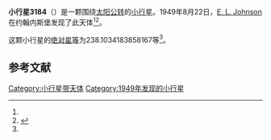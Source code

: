 {{Infobox planet
| bgcolour = #FFFFC0
| name = 3184 Raab
| symbol = 
| image = 
| caption = 
| discovery = yes
| discovery_ref = 
| discoverer = [[E._L._Johnson|E. L. Johnson]]
| discovery_site = [[约翰内斯堡|约翰内斯堡]] 
| discovered = 1949年8月22日
| designations = yes
| mp_name = 
| named_after = 
| alt_names = 1949 QC/ 1970 GR1 / 1975 SG / 1980 WF1
| mp_category = [[主带小行星|主带小行星]]
| orbit_ref = <ref name="a">[http://ssd.jpl.nasa.gov/sbdb.cgi?sstr=3184 3184 Raab] {{Wayback|url=http://ssd.jpl.nasa.gov/sbdb.cgi?sstr=3184 |date=20200917222659 }}，小行星數據庫瀏覽器（JPL Small-Body Database Browser）－[[美国国家航空航天局|美国国家航空航天局]]喷气推进实验室</ref>
| epoch = 2456400.5 (2013年4月18日更新)
| aphelion = {{convert|3.369987767925418|AU|km|3|abbr=on|lk=out}}
| perihelion = {{convert|1.95976853744047|AU|km|3|abbr=on}}
| semimajor = {{convert|2.664878152682944|AU|km|3|abbr=on}}
| eccentricity = 0.264593567
| period = 1588.965477 [[日|日]]<br />4.35[[儒略年|儒略年]]
| avg_speed = 
| inclination = 8.197757997116758
| asc_node = 97.22394521994497
| mean_anomaly = 
| arg_peri = 238.1034183858167
| satellites = 
| physical_characteristics = yes
| dimensions = 
| mass = 
| density = 
| surface_grav = 
| escape_velocity = 
| sidereal_day = 
| axial_tilt = 
| pole_ecliptic_lat = 
| pole_ecliptic_lon = 
| albedo = 
| temperatures= 
| temp_name1 = 
| mean_temp_1 = 
| max_temp_1 = 
| temp_name2 = 
| max_temp_2 = 
| spectral_type = 
| abs_magnitude = 238.1034183858167
}}

'''小行星3184'''（{{lang-en|3184 Raab}}）是一颗围绕[[太阳|太阳]][[公转|公转]]的[[小行星|小行星]]。1949年8月22日，[[E._L._Johnson|E. L. Johnson]]在约翰内斯堡发现了此天体<ref name="a" /><ref>{{cite news|title=小行星列表|url=http://cfa-www.harvard.edu/iau/lists/NumberedMPs.txt|accessdate=2013-07-08|newspaper=哈佛大学|archive-date=2008-05-17|archive-url=https://web.archive.org/web/20080517010638/http://cfa-www.harvard.edu/iau/lists/NumberedMPs.txt|dead-url=no}}</ref>。

这颗小行星的[[绝对星等|绝对星等]]为238.1034183858167等<ref name="a" />。

==参考文献==
{{reflist}}
{{Minor Planet Number|[[小行星3183|小行星3183]]|[[小行星3185|小行星3185]]}}

{{小天体}}

[[Category:小行星带天体|Category:小行星带天体]]
[[Category:1949年发现的小行星|Category:1949年发现的小行星]]

{{asteroid-stub}}